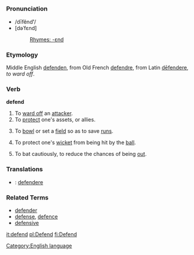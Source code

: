 =={{en}}==
[[Category:English language]]
===Pronunciation===
*/dīfĕnd'''ʹ'''/
*[dəˈfɛnd]
*:[[Rhymes:English:-ɛnd|Rhymes: -ɛnd]]
===Etymology===
Middle English [[defenden]], from Old French [[defendre]], from Latin [[defendere|dēfendere]], ''to ward off''.
===Verb===
'''defend'''

#To [[ward off]] an [[attacker]].
#To [[protect]] one's assets, or allies.
#{{cricket}} To [[bowl]] or set a [[field]] so as to save [[run]]s.
#{{cricket}} To protect one's [[wicket]] from being hit by the [[ball]].
#{{cricket}} To bat cautiously, to reduce the chances of being [[out]].

===Translations===
*{{la}}: [[defendere]]
===Related Terms===
*[[defender]]
*[[defense]], [[defence]]
*[[defensive]]

[[it:defend]]
[[pl:Defend]]
[[fi:Defend]]